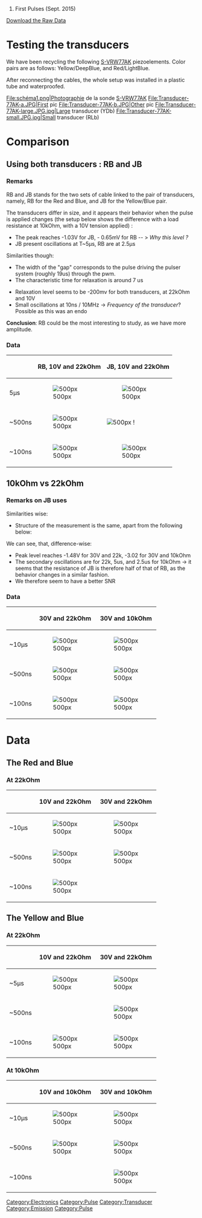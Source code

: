 # First Pulses (Sept. 2015)

[http://echopen.org/attachments/Aquisitions/25-09-2015.zip Download the Raw Data]

=Testing the transducers =

We have been recycling the following [[S-VRW77AK]] piezoelements. Color pairs are as follows: Yellow/DeepBlue, and Red/LightBlue.

After reconnecting the cables, the whole setup was installed in a plastic tube and waterproofed.
 
<gallery>
File:schéma1.png|Photographie de la sonde [[S-VRW77AK]]
File:Transducer-77AK-a.JPG|First pic
File:Transducer-77AK-b.JPG|Other pic
File:Transducer-77AK-large.JPG.jpg|Large transducer (YDb)
File:Transducer-77AK-small.JPG.jpg|Small transducer (RLb)
</gallery>

= Comparison =

== Using both transducers : RB and JB ==
=== Remarks ===
RB and JB stands for the two sets of cable linked to the pair of transducers, namely, RB for the Red and Blue, and JB for the Yellow/Blue pair.

The transducers differ in size, and it appears their behavior when the pulse is applied changes (the setup below shows the difference with a load resistance at 10kOhm, with a 10V tension applied) : 
* The peak reaches -1.03V for JB, -  0.65mV for RB -- > ''Why this level ?''
* JB present oscillations at T~5µs, RB are at 2.5µs

Similarities though:
*The width of the "gap" corresponds to the pulse driving the pulser system (roughly 19us) through the pwm. 
* The characteristic time for relaxation  is around 7 us

* Relaxation level seems to be -200mv for both transducers, at 22kOhm and 10V
* Small oscillations at 10ns / 10MHz -> ''Frequency of the transducer''? Possible as this was an endo

'''Conclusion''': RB could be the most interesting to study, as we have more amplitude.

=== Data ===
{| class="wikitable"
! 
! RB, 10V and 22kOhm
! JB, 10V and 22kOhm
|-
| 5µs
| [[File:RB-10V-22kOhm-10us.JPG| 500px]]
| [[File:JB-10V-22kOhm-5us.JPG| 500px]]
|-
| ~500ns
| [[File:RB-10V-22kOhm-500ns.JPG| 500px]]
| [[File:JB-30V-22kOhm-250ns.JPG| 500px]] !
|-
| ~100ns
| [[File:RB-10V-22kOhm-100ns.JPG| 500px]]
| [[File:JB-10V-22kOhm-100ns.JPG| 500px]]
|}

== 10kOhm vs 22kOhm ==
=== Remarks on JB uses ===
Similarities wise:
*Structure of the measurement is the same, apart from the following below:

We can see, that, difference-wise:
*Peak level reaches -1.48V for 30V and 22k,  -3.02 for 30V and 10kOhm
*The secondary oscillations are for 22k, 5us, and 2.5us for 10kOhm -> it seems that the resistance of JB is therefore half of that of RB, as the behavior changes in a similar fashion.
*We therefore seem to have a better SNR

=== Data ===

{| class="wikitable"
! 
! 30V and 22kOhm
! 30V and 10kOhm
|-
| ~10µs
| [[File:JB-30V-22kOhm-5us.JPG| 500px]]
| [[File:JB-30V-10kOhm-2500ns.JPG| 500px]]
|-
| ~500ns
| [[File:JB-30V-22kOhm-250ns.JPG| 500px]]
| [[File:JB-30V-10kOhm-500ns.JPG| 500px]]
|-
| ~100ns
| [[File:JB-30V-22kOhm-100ns.JPG| 500px]]
| [[File:JB-30V-10kOhm-100ns.JPG| 500px]]
|}

=Data=
== The Red and Blue ==
=== At 22kOhm ===
{| class="wikitable"
! 
! 10V and 22kOhm
! 30V and 22kOhm
|-
| ~10µs
| [[File:RB-10V-22kOhm-10us.JPG| 500px]]
| [[File:RB-30V-22kOhm-5us.JPG| 500px]]
|-
| ~500ns
| [[File:RB-10V-22kOhm-500ns.JPG| 500px]]
| [[File:RB-30V-22kOhm-500ns.JPG| 500px]]
|-
| ~100ns
| [[File:RB-10V-22kOhm-100ns.JPG| 500px]]
| 
|}

== The Yellow and Blue ==

=== At 22kOhm ===
{| class="wikitable"
! 
! 10V and 22kOhm
! 30V and 22kOhm
|-
| ~5µs
| [[File:JB-10V-22kOhm-5us.JPG| 500px]]
| [[File:JB-30V-22kOhm-5us.JPG| 500px]]
|-
| ~500ns
| 
| [[File:JB-30V-22kOhm-250ns.JPG| 500px]]
|-
| ~100ns
| [[File:JB-10V-22kOhm-100ns.JPG| 500px]]
| [[File:JB-30V-22kOhm-100ns.JPG| 500px]]
|}

=== At 10kOhm ===
{| class="wikitable"
! 
! 10V and 10kOhm
! 30V and 10kOhm
|-
| ~10µs
| [[File:JB-10V-10kOhm-5us.JPG| 500px]]
| [[File:JB-30V-10kOhm-2500ns.JPG| 500px]]
|-
| ~500ns
| [[File:JB-10V-10kOhm-500ns.JPG| 500px]]
| [[File:JB-30V-10kOhm-500ns.JPG| 500px]]
|-
| ~100ns
| 
| [[File:JB-30V-10kOhm-100ns.JPG| 500px]]
|}


[[Category:Electronics]]
[[Category:Pulse]]
[[Category:Transducer]]
[[Category:Emission]]
[[Category:Pulse]]